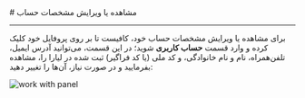 

<Layout>
<Head>
<title>مستندات نحوه مشاهده یا ویرایش مشخصات حساب - لیارا</title>
<meta property="og:title" content="مستندات خدمات رایانش ابری لیارا" />
<meta property="og:description" content="مستندات مربوط به نحوه ویرایش یا مشاهده مشخصات حساب در پنل کاربری لیارا"  />
</Head>
# مشاهده یا ویرایش مشخصات حساب
<hr className="mb-2" />


برای مشاهده یا ویرایش مشخصات حساب خود، کافیست تا بر روی پروفایل خود کلیک کرده و وارد قسمت
**حساب کاربری** شوید؛ در این قسمت، می‌توانید آدرس ایمیل، تلفن‌همراه، نام و نام خانوادگی، و کد ملی (یا کد فراگیر) ثبت شده در لیارا را، مشاهده بفرمایید و در صورت نیاز، آن‌ها را تغییر دهید:


<div className="h-4" />
<img src="https://media.liara.ir/docs/see-user-info.gif" alt="work with panel"/>
<div className="h-4" />

</Layout>